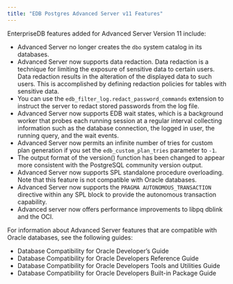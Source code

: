 ---
title: "EDB Postgres Advanced Server v11 Features"
---

<div id="edb_postgres_advanced_server_v11_features" class="registered_link"></div>

EnterpriseDB features added for Advanced Server Version 11 include:

- Advanced Server no longer creates the `dbo` system catalog in its databases.
- Advanced Server now supports data redaction. Data redaction is a technique for limiting the exposure of sensitive data to certain users. Data redaction results in the alteration of the displayed data to such users. This is accomplished by defining redaction policies for tables with sensitive data.
- You can use the `edb_filter_log.redact_password_commands` extension to instruct the server to redact stored passwords from the log file.
- Advanced Server now supports EDB wait states, which is a background worker that probes each running session at a regular interval collecting information such as the database connection, the logged in user, the running query, and the wait events.
- Advanced Server now permits an infinite number of tries for custom plan generation if you set the `edb_custom_plan_tries` parameter to `-1`.
- The output format of the version() function has been changed to appear more consistent with the PostgreSQL community version output.
- Advanced Server now supports SPL standalone procedure overloading. Note that this feature is not compatible with Oracle databases.
- Advanced Server now supports the `PRAGMA AUTONOMOUS_TRANSACTION` directive within any SPL block to provide the autonomous transaction capability.
- Advanced server now offers performance improvements to libpq dblink and the OCI.

For information about Advanced Server features that are compatible with Oracle databases, see the following guides:

- Database Compatibility for Oracle Developer’s Guide
- Database Compatibility for Oracle Developers Reference Guide
- Database Compatibility for Oracle Developers Tools and Utilities Guide
- Database Compatibility for Oracle Developers Built-in Package Guide